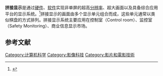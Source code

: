 {{refimprove|time=2020-04-12 }}
'''拼接显示'''是通过[[硬件|硬件]]、[[软件|软件]]实现非单屏的超高[[分辨率|分辨率]]、超大画面以及具备综合应用平台的显示系统。<ref>{{Cite journal|title=多投影仪拼接显示的实现|journal=计算机工程与应用|author=曹双喜|url=https://kns.cnki.net/kns/download.aspx?filename=RBVa4QmNEVTeONUaHVjRKZ0QkJ1cQt0ZNllQhFUQ3gkQwR0SFlGd0cGSadUYFh0MMVkVUl2TqZGdopWZvN2UvETZmJUc4AjSoFmQIV1caZURZBTQlFDUvp0VxEWbHN2S3NUVXpEWodja5dXOwdjVWl0dS10QwNDS&tablename=CJFD2005&dflag=pdfdown|others=陈福民|date=2004-07|publication-date=2005-02|format=pdf}}</ref>拼接显示的画面由多个显示单元组合而成，这些单元通常以类似棋盘的方式排列。拼接显示系统主要应用在控制室（Control room）、监控室（Safety Monitoring）、商业信息显示市场。

==参考文献==
{{reflist}}

[[Category:计算机科学|Category:计算机科学]]
[[Category:影像科技|Category:影像科技]]
[[Category:影片和電影技術|Category:影片和電影技術]]